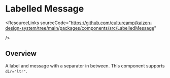 
<Meta of={LabelledMessageStories} />

# Labelled Message

<ResourceLinks
  sourceCode="https://github.com/cultureamp/kaizen-design-system/tree/main/packages/components/src/LabelledMessage"

/>

<KAIOInstallation exportNames="LabelledMessage" />

## Overview

A label and message with a separator in between. This component supports `dir="ltr"`.

<Canvas of={LabelledMessageStories.Playground} />
<Controls of={LabelledMessageStories.Playground} />

